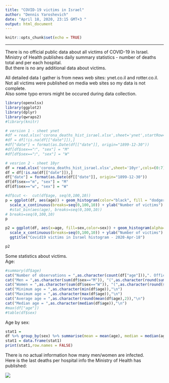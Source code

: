 ```yaml
---
title: "COVID-19 victims in Israel"
author: "Dennis Yaroshevich"
date: "April 18, 2020, 23:15 GMT+3 "
output: html_document
---
```


```r
knitr::opts_chunk$set(echo = TRUE)
```
--------------------------------------------------------------------------------------------
  
There is no official public data about all victims of COVID-19 in Israel.  
Ministry of Health publishes daily summary statistics - number of deaths total and per each hospital.  
But there is no any additional data about victims.  
  
All detailed data I gather is from news web sites: ynet.co.il and rotter.co.il.  
Not all victims were published on media web sites so my data is not complete.  
Also some typo errors might be occured during data collection.  


```r
library(openxlsx)
library(ggplot2)
library(dplyr)
library(qwraps2)
#library(knitr)

# version 1 - sheet ynet
#df = read.xlsx('corona_deaths_hist_israel.xlsx',sheet='ynet',startRow=3,cols=(0:6))
#df = df[!is.na(df[["date"]]),]
#df["date"] = format(as.Date(df[["date"]], origin="1899-12-30"))
#df[df$sex=="ז", "sex"] = "M"
#df[df$sex=="נ", "sex"] = "W"

# vesrion 2 - sheet 10yr
df = read.xlsx('corona_deaths_hist_israel.xlsx',sheet='10yr',cols=(0:7))
df = df[!is.na(df[["date"]]),]
df["date"] = format(as.Date(df[["date"]], origin="1899-12-30"))
df[df$sex=="m", "sex"] = "M"
df[df$sex=="w", "sex"] = "W"
```

  
```r
#df$cut <-  cut(df$age, seq(0,100,10))
p = ggplot(df, aes(age)) + geom_histogram(color="black", fill = "dodgerblue3", alpha=0.3, breaks=seq(0,100,10)) +
  scale_x_continuous(breaks=seq(0,100,10)) + ylab("Number of victims") +xlab("Age") + ggtitle("Covid19 victims in Israel histogram - 2020-Apr-18")
  #stat_bin(aes(age), breaks=seq(0,100,10))
# breaks=seq(0,100,10)
p
```
```r
p2 = ggplot(df, aes(x=age, fill=sex,color=sex)) + geom_histogram(alpha=0.3, breaks=seq(0,100,10)) +
  scale_x_continuous(breaks=seq(0,100,10)) + ylab("Number of victims") +xlab("Age") +
  ggtitle("Covid19 victims in Israel histogram - 2020-Apr-18")

p2
```

Some statistics about victims.  
Age:
```r
#summary(df$age)
cat("Number of observations = ",as.character(count(df["age"])),". Officially published number is 164. \n")
cat("Men = ",as.character(sum(df$sex=="M")), "(",as.character(round(sum(df$sex=="M")/count(df["age"])*100,2)),"%)","\n")
cat("Women = ",as.character(sum(df$sex=="W")), "(",as.character(round(sum(df$sex=="W")/count(df["age"])*100,2)),"%)","\n")
cat("Minimum age = ",as.character(min(df$age)),"\n")
cat("Maximum age = ",as.character(max(df$age)),"\n")
cat("Average age = ",as.character(round(mean(df$age),2)),"\n")
cat("Median age = ",as.character(median(df$age)),"\n")
#max(df["age"])
#table(df$sex)
```
Age by sex:
```r
stat1 = 
df %>% group_by(sex) %>% summarise(mean = mean(age), median = median(age), count = n())
stat1 = data.frame(stat1)
print(stat1,row.names = FALSE)
```
  
There is no actual information how many men/women are infected.  
Here is the last deaths per hospital info the Ministry of Health has published:  
  
![](min_of_health_20200418.jpg)